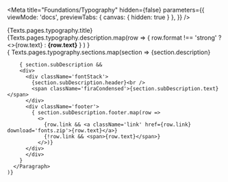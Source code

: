 
<Meta
  title="Foundations/Typography"
  hidden={false}
  parameters={{
    viewMode: 'docs',
    previewTabs: {
      canvas: { hidden: true }
    },
  }}
/>

<style>{`
  .title {
    margin-left: 0;
    margin-bottom: 24px;
    font-size: 32px;
    font-weight: 600;
    line-height: 1.5;
  }
  .footnote {
    font-size: 13px;
    line-height: 16px;
    padding-top: 24px;
  }

  .firaCondensed {
    font-family: FiraSans, sans-serif;
  }

  .fontStack {
    font-size: 32px;
    line-height: 64px;
    letter-spacing: -0.2px;
    color: #1D273B;
    background-color: #F0F2F5;
    border-radius: 4px;
    padding: 32px;
  }

  .footer  {
    padding-top: 24px;
  }

  .link {
    font-size: 16px;
    color: #0055FF;
  }
`}</style>

<div>
  <div>
    <div className="title">{Texts.pages.typography.title}</div>
    <DescriptionBox>
      {Texts.pages.typography.description.map(row => 
        <span key={row.text}>
          { row.format !== 'strong' ? <>{row.text}</> : <strong>{row.text}</strong> }
        </span>
        )
      }
    </DescriptionBox>
  </div>
  <div>
    { Texts.pages.typography.sections.map(section => 
      <Paragraph title={section.title} key={section.title}>
        <DescriptionBox>
          {section.description}
        </DescriptionBox>
        
        { section.subDescription &&
        <div>
          <div className='fontStack'>
            {section.subDescription.header}<br />
            <span className='firaCondensed'>{section.subDescription.text}</span>
          </div>
          <div className='footer'>
            { section.subDescription.footer.map(row =>
              <>
                {row.link && <a className='link' href={row.link} download='fonts.zip'>{row.text}</a>}
                {!row.link && <span>{row.text}</span>}
              </>)}
          </div>
          </div>
        }
      </Paragraph>
    )}
  </div>
</div>
